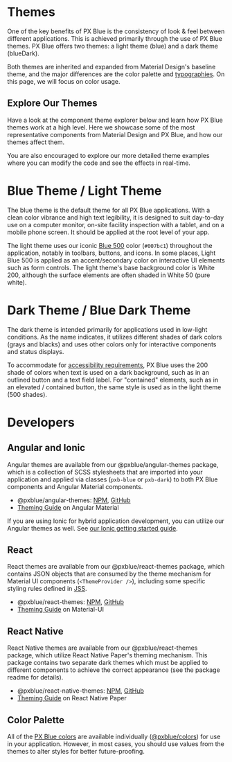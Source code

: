 

<!-- KEYWORDS: design style theme light dark mode -->

# Themes

One of the key benefits of PX Blue is the consistency of look & feel between different applications. This is achieved primarily through the use of PX Blue themes. PX Blue offers two themes: a light theme (blue) and a dark theme (blueDark).

<div style={REGULAR_WIDTH_STYLE}>
    <MaterialDesignDescription
        title={'Material Theming Overview'}
        description={`Material Design's brief introduction to theming.`}
        url={'https://material.io/design/material-theming/overview.html#'}
    />
    <MaterialDesignDescription
        title={'Dark Theme'}
        url={'https://material.io/design/color/dark-theme.html'}
        description={`Material Design's dark theme guide.`}
        style={{ marginRight: 0 }}
    />
</div>

Both themes are inherited and expanded from Material Design's baseline theme, and the major differences are the color palette and [typographies](/style/typography). On this page, we will focus on color usage.

## Explore Our Themes

Have a look at the component theme explorer below and learn how PX Blue themes work at a high level. Here we showcase some of the most representative components from Material Design and PX Blue, and how our themes affect them.

<div style={REGULAR_WIDTH_STYLE}>
    <ThemeBrowser />
</div>

You are also encouraged to explore our more detailed theme examples where you can modify the code and see the effects in real-time.

<div style={REGULAR_WIDTH_STYLE}>
    <DemoCard
        repository={'showcase-demo'}
        angular={`https://stackblitz.com/github/pxblue/angular-showcase-demo/tree/master`}
        react={`https://codesandbox.io/s/github/pxblue/react-showcase-demo/tree/master`}
    />
    <Divider />
</div>

# Blue Theme / Light Theme

<div style={REGULAR_WIDTH_STYLE}>
    <ImageGrid images={[LightThemeExample]} regularWidth caption={'An example of a light-themed application.'} />
</div>

The blue theme is the default theme for all PX Blue applications. With a clean color vibrance and high text legibility, it is designed to suit day-to-day use on a computer monitor, on-site facility inspection with a tablet, and on a mobile phone screen. It should be applied at the root level of your app.

The light theme uses our iconic [Blue 500](/style/color) color (`#007bc1`) throughout the application, notably in toolbars, buttons, and icons. In some places, Light Blue 500 is applied as an accent/secondary color on interactive UI elements such as form controls. The light theme's base background color is White 200, although the surface elements are often shaded in White 50 (pure white).

<ImageGrid images={[LightThemeColors]} regularWidth />
<Divider />

# Dark Theme / Blue Dark Theme

<div style={REGULAR_WIDTH_STYLE}>
    <ImageGrid images={[DarkThemeExample]} regularWidth caption={'An example of a dark-themed application.'} />
</div>

The dark theme is intended primarily for applications used in low-light conditions. As the name indicates, it utilizes different shades of dark colors (grays and blacks) and uses other colors only for interactive components and status displays.

<ImageGrid images={[DarkThemeColors]} regularWidth />

To accommodate for [accessibility requirements](/design/accessibility), PX Blue uses the 200 shade of colors when text is used on a dark background, such as in an outlined button and a text field label. For "contained" elements, such as in an elevated / contained button, the same style is used as in the light theme (500 shades).

<div style={REGULAR_WIDTH_STYLE}>
    <ImageGrid
        images={[OutlinedAndFlat]}
        caption={`You may use the 200 shade of text colors on a dark background (#1) or White 50 on 500 shades (#2). However, the 200 shades should never be used as a background color (#3), as they glare in a dark environment.`}
        regularWidth
    />
    <ImageGrid
        images={[DarkThemeElevation]}
        caption={[
            'In dark theme, you can express surface elevation with:',
            '1: A different surface color. (Optionally, you may apply a drop shadow to further define the edge.)',
            '2: Use outlined component style.',
            '3: However, you should never use SOLELY the drop shadow, no matter how dark the shadow is.',
        ]}
        regularWidth
    />
</div>
<Divider />

# Developers

## Angular and Ionic

Angular themes are available from our @pxblue/angular-themes package, which is a collection of SCSS stylesheets that are imported into your application and applied via classes (`pxb-blue` or `pxb-dark`) to both PX Blue components and Angular Material components.

-   @pxblue/angular-themes: [NPM](https://www.npmjs.com/package/@pxblue/angular-themes), [GitHub](https://github.com/pxblue/themes/tree/master/angular)
-   [Theming Guide](https://material.angular.io/guide/theming) on Angular Material

If you are using Ionic for hybrid application development, you can utilize our Angular themes as well. See [our Ionic getting started guide](/development/frameworks-mobile/ionic).

## React

React themes are available from our @pxblue/react-themes package, which contains JSON objects that are consumed by the theme mechanism for Material UI components (`<ThemeProvider />`), including some specific styling rules defined in [JSS](https://material-ui.com/customization/css-in-js/).

-   @pxblue/react-themes: [NPM](https://www.npmjs.com/package/@pxblue/react-themes), [GitHub](https://github.com/pxblue/themes/tree/master/react)
-   [Theming Guide](https://material-ui.com/customization/themes/) on Material-UI

## React Native

React Native themes are available from our @pxblue/react-themes package, which utilize React Native Paper's theming mechanism. This package contains two separate dark themes which must be applied to different components to achieve the correct appearance (see the package readme for details).

-   @pxblue/react-native-themes: [NPM](https://www.npmjs.com/package/@pxblue/react-native-themes), [GitHub](https://github.com/pxblue/themes/tree/master/react-native)
-   [Theming Guide](https://callstack.github.io/react-native-paper/theming.html) on React Native Paper

## Color Palette

All of the [PX Blue colors](/style/color) are available individually ([@pxblue/colors](https://www.npmjs.com/package/@pxblue/colors)) for use in your application. However, in most cases, you should use values from the themes to alter styles for better future-proofing.
